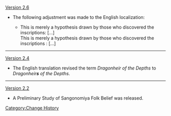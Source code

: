 [[Version 2.6]]
* The following adjustment was made to the English localization:
** {{Color|Old:}} This is merely a hypothesis drawn by those who discovered the inscriptions: [...]<br />{{Color|New:}} This is merely a hypothesis drawn by those who discovered the inscriptions {{Highlight|in latter days}}: [...]
----
[[Version 2.4]]
* The English translation revised the term ''Dragonheir of the Depths'' to ''Dragonheir'''s''' of the Depths''.
----
[[Version 2.2]]
* A Preliminary Study of Sangonomiya Folk Belief was released.
<noinclude>[[Category:Change History]]</noinclude>
